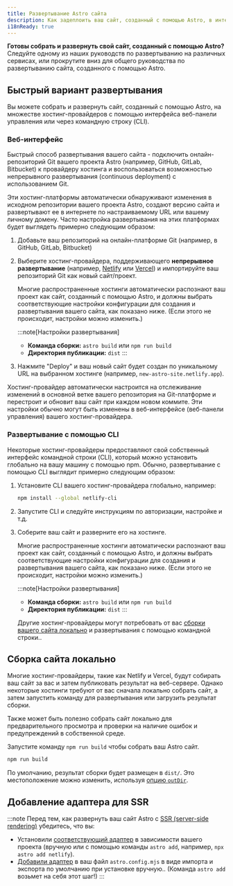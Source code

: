 ```yaml
---
title: Развертывание Astro сайта
description: Как задеплоить ваш сайт, созданный с помощью Astro, в интернете.
i18nReady: true
---
```


**Готовы собрать и развернуть свой сайт, созданный с помощью Astro?** Следуйте одному из наших руководств по развертыванию на различных сервисах, или прокрутите вниз для общего руководства по развертыванию сайта, созданного с помощью Astro.

<DeployGuidesNav />

## Быстрый вариант развертывания

Вы можете собрать и развернуть сайт, созданный с помощью Astro, на множестве хостинг-провайдеров с помощью интерфейса веб-панели управления или через командную строку (CLI).

### Веб-интерфейс

Быстрый способ развертывания вашего сайта - подключить онлайн-репозиторий Git вашего проекта Astro (например, GitHub, GitLab, Bitbucket) к провайдеру хостинга и воспользоваться возможностью непрерывного развертывания (continuous deployment) с использованием Git.

Эти хостинг-платформы автоматически обнаруживают изменения в исходном репозитории вашего проекта Astro, создают версию сайта и развертывают ее в интернете по настраиваемому URL или вашему личному домену. Часто настройка развертывания на этих платформах будет выглядеть примерно следующим образом:

1. Добавьте ваш репозиторий на онлайн-платформе Git (например, в GitHub, GitLab, Bitbucket)

1. Выберите хостинг-провайдера, поддерживающего **непрерывное развертывание** (например, [Netlify](/ru/guides/deploy/netlify/) или [Vercel](/ru/guides/deploy/vercel/)) и импортируйте ваш репозиторий Git как новый сайт/проект.

    Многие распространенные хостинги автоматически распознают ваш проект как сайт, созданный с помощью Astro, и должны выбрать соответствующие настройки конфигурации для создания и развертывания вашего сайта, как показано ниже. (Если этого не происходит, настройки можно изменить.)

    :::note[Настройки развертывания]
    - **Команда сборки:** `astro build` или `npm run build`
    - **Директория публикации:** `dist`
    :::

1. Нажмите "Deploy" и ваш новый сайт будет создан по уникальному URL на выбранном хостинге (например, `new-astro-site.netlify.app`).


Хостинг-провайдер автоматически настроится на отслеживание изменений в основной ветке вашего репозитория на Git-платформе и перестроит и обновит ваш сайт при каждом новом коммите. Эти настройки обычно могут быть изменены в веб-интерфейсе (веб-панели управления) вашего хостинг-провайдера.

### Развертывание с помощью CLI

Некоторые хостинг-провайдеры предоставляют свой собственный интерфейс командной строки (CLI), который можно установить глобально на вашу машину с помощью npm. Обычно, развертывание с помощью CLI выглядит примерно следующим образом:

1. Установите CLI вашего хостинг-провайдера глобально, например:

    ```bash
    npm install --global netlify-cli
    ```

1. Запустите CLI и следуйте инструкциям по авторизации, настройке и т.д.

1. Соберите ваш сайт и разверните его на хостинге.

    Многие распространенные хостинги автоматически распознают ваш проект как сайт, созданный с помощью Astro, и должны выбрать соответствующие настройки конфигурации для создания и развертывания вашего сайта, как показано ниже. (Если этого не происходит, настройки можно изменить.)

    :::note[Настройки развертывания]
    - **Команда сборки:** `astro build` или `npm run build`
    - **Директория публикации:** `dist`
    :::


    Другие хостинг-провайдеры могут потребовать от вас [сборки вашего сайта локально](#building-your-site-locally) и развертывания с помощью командной строки..

## Сборка сайта локально

Многие хостинг-провайдеры, такие как Netlify и Vercel, будут собирать ваш сайт за вас и затем публиковать результат на веб-сервере. Однако некоторые хостинги требуют от вас сначала локально собрать сайт, а затем запустить команду для развертывания или загрузить результат сборки.

Также может быть полезно собрать сайт локально для предварительного просмотра и проверки на наличие ошибок и предупреждений в собственной среде.

Запустите команду `npm run build` чтобы собрать ваш Astro сайт.

```bash
npm run build
```

По умолчанию, результат сборки будет размещен в `dist/`. Это местоположение можно изменить, используя [опцию `outDir`](/ru/reference/configuration-reference/#outdir). 

## Добавление адаптера для SSR

:::note
Перед тем, как развернуть ваш сайт Astro с [SSR (server-side rendering)](/ru/guides/server-side-rendering/) убедитесь, что вы:

- Установили [соответствующий адаптер](/ru/guides/server-side-rendering/#enabling-ssr-in-your-project) в зависимости вашего проекта (вручную или с помощью команды `astro add`, например, `npx astro add netlify`).
- [Добавили адаптер](/ru/reference/configuration-reference/#integrations) в ваш файл `astro.config.mjs` в виде импорта и экспорта по умолчанию при установке вручную.. (Команда `astro add` возьмет на себя этот шаг!)
:::

